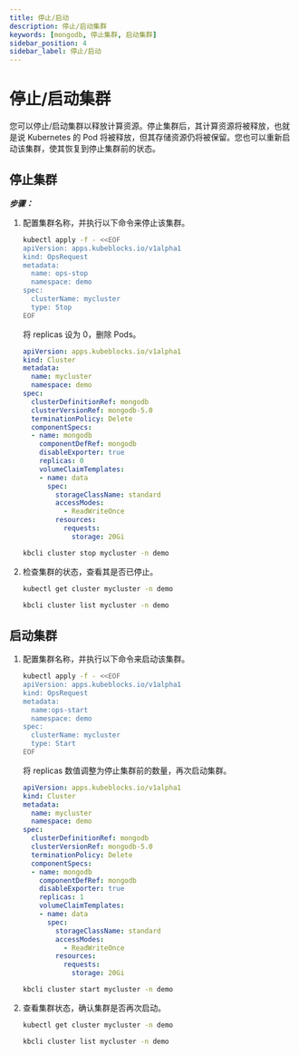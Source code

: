```yaml
---
title: 停止/启动
description: 停止/启动集群
keywords: [mongodb, 停止集群, 启动集群]
sidebar_position: 4
sidebar_label: 停止/启动
---
```



# 停止/启动集群

您可以停止/启动集群以释放计算资源。停止集群后，其计算资源将被释放，也就是说 Kubernetes 的 Pod 将被释放，但其存储资源仍将被保留。您也可以重新启动该集群，使其恢复到停止集群前的状态。

## 停止集群

***步骤：***

1. 配置集群名称，并执行以下命令来停止该集群。

    <Tabs>

    <TabItem value="OpsRequest" label="OpsRequest" default>

    ```bash
    kubectl apply -f - <<EOF
    apiVersion: apps.kubeblocks.io/v1alpha1
    kind: OpsRequest
    metadata:
      name: ops-stop
      namespace: demo
    spec:
      clusterName: mycluster
      type: Stop
    EOF
    ```

    </TabItem>

    <TabItem value="编辑集群 YAML 文件" label="编辑集群 YAML 文件">

    将 replicas 设为 0，删除 Pods。

    ```yaml
    apiVersion: apps.kubeblocks.io/v1alpha1
    kind: Cluster
    metadata:
      name: mycluster
      namespace: demo
    spec:
      clusterDefinitionRef: mongodb
      clusterVersionRef: mongodb-5.0
      terminationPolicy: Delete
      componentSpecs:
      - name: mongodb
        componentDefRef: mongodb
        disableExporter: true
        replicas: 0
        volumeClaimTemplates:
        - name: data
          spec:
            storageClassName: standard
            accessModes:
              - ReadWriteOnce
            resources:
              requests:
                storage: 20Gi
    ```

    </TabItem>

    <TabItem value="kbcli" label="kbcli">

    ```bash
    kbcli cluster stop mycluster -n demo
    ```

    </TabItem>

    </Tabs>

2. 检查集群的状态，查看其是否已停止。

    <Tabs>

    <TabItem value="kubectl" label="kubectl" default>

    ```bash
    kubectl get cluster mycluster -n demo
    ```

    </TabItem>

    <TabItem value="kbcli" label="kbcli">

    ```bash
    kbcli cluster list mycluster -n demo
    ```

    </TabItem>

    </Tabs>

## 启动集群

1. 配置集群名称，并执行以下命令来启动该集群。

    <Tabs>

    <TabItem value="OpsRequest" label="OpsRequest" default>

    ```bash
    kubectl apply -f - <<EOF
    apiVersion: apps.kubeblocks.io/v1alpha1
    kind: OpsRequest
    metadata:
      name:ops-start
      namespace: demo
    spec:
      clusterName: mycluster
      type: Start
    EOF
    ```

    </TabItem>

    <TabItem value="编辑集群 YAML 文件" label="编辑集群 YAML 文件">

    将 replicas 数值调整为停止集群前的数量，再次启动集群。

    ```yaml
    apiVersion: apps.kubeblocks.io/v1alpha1
    kind: Cluster
    metadata:
      name: mycluster
      namespace: demo
    spec:
      clusterDefinitionRef: mongodb
      clusterVersionRef: mongodb-5.0
      terminationPolicy: Delete
      componentSpecs:
      - name: mongodb
        componentDefRef: mongodb
        disableExporter: true
        replicas: 1
        volumeClaimTemplates:
        - name: data
          spec:
            storageClassName: standard
            accessModes:
              - ReadWriteOnce
            resources:
              requests:
                storage: 20Gi
    ```

    </TabItem>

    <TabItem value="kbcli" label="kbcli">

    ```bash
    kbcli cluster start mycluster -n demo
    ```

    </TabItem>

    </Tabs>

2. 查看集群状态，确认集群是否再次启动。

    <Tabs>

    <TabItem value="kubectl" label="kubectl" default>

    ```bash
    kubectl get cluster mycluster -n demo
    ```

    </TabItem>

    <TabItem value="kbcli" label="kbcli">

    ```bash
    kbcli cluster list mycluster -n demo
    ```

    </TabItem>

    </Tabs>

